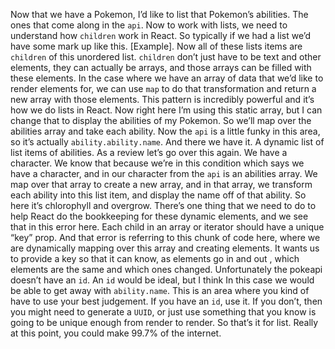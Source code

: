 
<article>
<Lesson {...lessons[16]} />

Now that we have a Pokemon, I’d like to list that Pokemon’s abilities. The ones that come along in the `api`. Now to work with lists, we need to understand how `children` work in React. So typically if we had a list we’d have some mark up like this. [Example]. Now all of these lists items are `children` of this unordered list. `children` don’t just have to be text and other elements, they can actually be arrays, and those arrays can be filled with these elements. In the case where we have an array of data that we’d like to render elements for, we can use `map` to do that transformation and return a new array with those elements. This pattern is incredibly powerful and it’s how we do lists in React. Now right here I’m using this static array, but I can change that to display the abilities of my Pokemon. So we’ll map over the abilities array and take each ability. Now the `api` is a little funky in this area, so it’s actually `ability.ability.name`. And there we have it. A dynamic list of list items of abilities. As a review let’s go over this again. We have a character. We know that because we’re in this condition which says we have a character, and in our character from the `api` is an abilities array. We map over that array to create a new array, and in that array, we transform each ability into this list item, and display the name off of that ability. So here it’s chlorophyll and overgrow. There’s one thing that we need to do to help React do the bookkeeping for these dynamic elements, and we see that in this error here. Each child in an array or iterator should have a unique “key” prop. And that error is referring to this chunk of code here, where we are dynamically mapping over this array and creating elements. It wants us to provide a key so that it can know, as elements go in and out , which elements are the same and which ones changed. Unfortunately the pokeapi doesn’t have an `id`. An `id` would be ideal, but I think In this case we would be able to get away with `ability.name`. This is an area where you kind of have to use your best judgement. If you have an `id`, use it. If you don’t, then you might need to generate a `UUID`, or just use something that you know is going to be unique enough from render to render. So that’s it for list. Really at this point, you could make 99.7% of the internet.

<Index />
</article>
